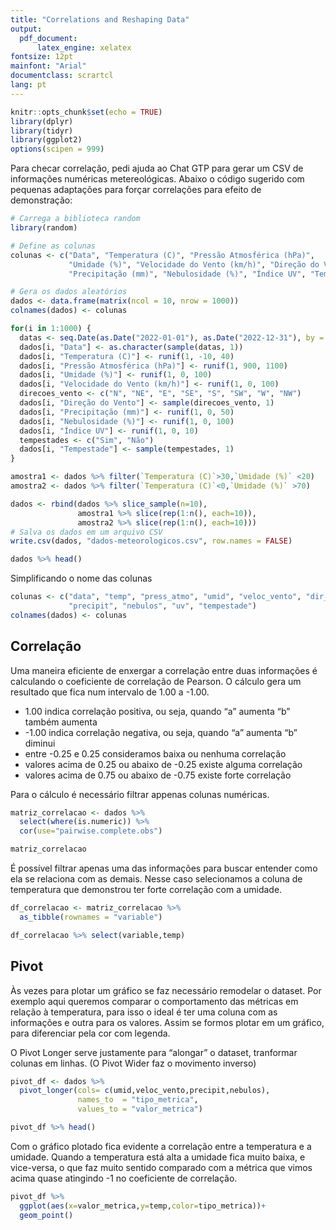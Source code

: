 ```yaml
---
title: "Correlations and Reshaping Data"
output: 
  pdf_document:
      latex_engine: xelatex
fontsize: 12pt
mainfont: "Arial"
documentclass: scrartcl
lang: pt
---
```


```r
knitr::opts_chunk$set(echo = TRUE)
library(dplyr)
library(tidyr)
library(ggplot2)
options(scipen = 999)
```


Para checar correlação, pedi ajuda ao Chat GTP para gerar um CSV de informações numéricas metereológicas.
Abaixo o código sugerido com pequenas adaptações para forçar correlações para efeito de demonstração:

```r
# Carrega a biblioteca random
library(random)

# Define as colunas
colunas <- c("Data", "Temperatura (C)", "Pressão Atmosférica (hPa)", 
             "Umidade (%)", "Velocidade do Vento (km/h)", "Direção do Vento",
             "Precipitação (mm)", "Nebulosidade (%)", "Índice UV", "Tempestade")

# Gera os dados aleatórios
dados <- data.frame(matrix(ncol = 10, nrow = 1000))
colnames(dados) <- colunas

for(i in 1:1000) {
  datas <- seq.Date(as.Date("2022-01-01"), as.Date("2022-12-31"), by = 1)
  dados[i, "Data"] <- as.character(sample(datas, 1))
  dados[i, "Temperatura (C)"] <- runif(1, -10, 40)
  dados[i, "Pressão Atmosférica (hPa)"] <- runif(1, 900, 1100)
  dados[i, "Umidade (%)"] <- runif(1, 0, 100)
  dados[i, "Velocidade do Vento (km/h)"] <- runif(1, 0, 100)
  direcoes_vento <- c("N", "NE", "E", "SE", "S", "SW", "W", "NW")
  dados[i, "Direção do Vento"] <- sample(direcoes_vento, 1)
  dados[i, "Precipitação (mm)"] <- runif(1, 0, 50)
  dados[i, "Nebulosidade (%)"] <- runif(1, 0, 100)
  dados[i, "Índice UV"] <- runif(1, 0, 10)
  tempestades <- c("Sim", "Não")
  dados[i, "Tempestade"] <- sample(tempestades, 1)
}

amostra1 <- dados %>% filter(`Temperatura (C)`>30,`Umidade (%)` <20)
amostra2 <- dados %>% filter(`Temperatura (C)`<0,`Umidade (%)` >70)

dados <- rbind(dados %>% slice_sample(n=10),
               amostra1 %>% slice(rep(1:n(), each=10)),
               amostra2 %>% slice(rep(1:n(), each=10)))
# Salva os dados em um arquivo CSV
write.csv(dados, "dados-meteorologicos.csv", row.names = FALSE)

dados %>% head()
```

Simplificando o nome das colunas
```r
colunas <- c("data", "temp", "press_atmo", "umid", "veloc_vento", "dir_vento", 
             "precipit", "nebulos", "uv", "tempestade")
colnames(dados) <- colunas
```


## **Correlação**

Uma maneira eficiente de enxergar a correlação entre duas informações é calculando o coeficiente de correlação de Pearson.
O cálculo gera um resultado que fica num intervalo de 1.00 a -1.00.

*  1.00 indica correlação positiva, ou seja, quando "a" aumenta "b" também aumenta
* -1.00 indica correlação negativa, ou seja, quando "a" aumenta "b" diminui
* entre -0.25 e 0.25 consideramos baixa ou nenhuma correlação
* valores acima de 0.25 ou abaixo de -0.25 existe alguma correlação
* valores acima de 0.75 ou abaixo de -0.75 existe forte correlação

Para o cálculo é necessário filtrar appenas colunas numéricas.

```r
matriz_correlacao <- dados %>% 
  select(where(is.numeric)) %>%
  cor(use="pairwise.complete.obs")

matriz_correlacao
```

É possível filtrar apenas uma das informações para buscar entender como ela se relaciona com as demais.
Nesse caso selecionamos a coluna de temperatura que demonstrou ter forte correlação com a umidade.

```r
df_correlacao <- matriz_correlacao %>%
  as_tibble(rownames = "variable")

df_correlacao %>% select(variable,temp)
```

## **Pivot**

Às vezes para plotar um gráfico se faz necessário remodelar o dataset.
Por exemplo aqui queremos comparar o comportamento das métricas em relação à temperatura, para isso o ideal é ter uma coluna com as informações e outra para os valores.
Assim se formos plotar em um gráfico, para diferenciar pela cor com legenda.

O Pivot Longer serve justamente para "alongar" o dataset, tranformar colunas em linhas. (O Pivot Wider faz o movimento inverso)

```r
pivot_df <- dados %>% 
  pivot_longer(cols= c(umid,veloc_vento,precipit,nebulos),
               names_to  = "tipo_metrica",
               values_to = "valor_metrica")

pivot_df %>% head()
```

Com o gráfico plotado fica evidente a correlação entre a temperatura e a umidade.
Quando a temperatura está alta a umidade fica muito baixa, e vice-versa, o que faz muito sentido comparado com a métrica que vimos acima quase atingindo -1 no coeficiente de correlação.

```r
pivot_df %>% 
  ggplot(aes(x=valor_metrica,y=temp,color=tipo_metrica))+
  geom_point()
```

